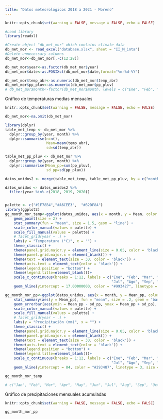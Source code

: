 ```yaml
---
title: "Datos meteorológicos 2018 a 2021 - Moreno"
---
```


```r
knitr::opts_chunk$set(warning = FALSE, message = FALSE, echo = FALSE)

#Load library
library(readxl)

#Create object "db_met_mor" which contains climate data
db_met_mor <- read_excel("database.xlsx", sheet = "II_M_inta")
#Delete unnecessary columns
db_met_mor<-db_met_mor[,-c(12:28)]

db_met_mor$year<-as.factor(db_met_mor$year)
db_met_mor$date<-as.POSIXct(db_met_mor$date,format="%m-%d-%Y")

db_met_mor$temp_abr<-as.numeric(db_met_mor$temp_abr)
db_met_mor$pp_pluv<-as.numeric(db_met_mor$pp_pluv)
# db_met_mor$month<-factor(db_met_mor$month, levels = c("Ene", "Feb", "Mar", "Abr", "May", "Jun", "Jul", "Ago", "Sep", "Oct", "Nov", "Dic"))

```

Gráfico de temperaturas medias mensuales
```r
knitr::opts_chunk$set(warning = FALSE, message = FALSE, echo = FALSE)

db_met_mor<-na.omit(db_met_mor)

library(dplyr)
table_met_temp <- db_met_mor %>%
  dplyr::group_by(year, month) %>%
  dplyr::summarise(n=n(),
                   Mean=mean(temp_abr),
                   sd=sd(temp_abr))

table_met_pp_pluv <- db_met_mor %>%
  dplyr::group_by(year, month) %>%
  dplyr::summarise(Mean_pp=sum(pp_pluv),
                   sd_pp=sd(pp_pluv))

datos_unidos2 <- merge(table_met_temp, table_met_pp_pluv, by = c("month", "year"))

datos_unidos <- datos_unidos2 %>%
  filter(year %in% c(2018, 2019, 2020))


palette <- c("#1F78B4","#A6CEE3",  "#B2DF8A")
library(ggplot2)
gg_month_mor_temp<-ggplot(datos_unidos, aes(x = month, y = Mean, color = year, fill = year, width = 1)) +
    geom_point(size = 2) +
    stat_summary(fun = "mean", size = 1.5, geom = "line") +
    scale_color_manual(values = palette) +
    scale_fill_manual(values = palette) +
    # facet_grid(year ~ .) +
    labs(y = "Temperatura (°C)", x = "") +
    theme_classic() +
    theme(panel.grid.major.y = element_line(size = 0.05, color = 'black')) +
    theme(panel.grid.major.x = element_blank()) +
    theme(text = element_text(size = 30, color = 'black')) +
    theme(axis.text = element_text(color = 'black')) +
    theme(legend.position = "bottom") +
    theme(legend.title=element_blank())+
    scale_x_continuous(breaks = 1:12, labels = c("Ene", "Feb", "Mar", "Abr", "May", "Jun",
                                                 "Jul", "Ago", "Sep", "Oct", "Nov", "Dic"))+
    geom_hline(yintercept = 17.00000000, color = "#993427", linetype = "dashed", size = 1.5)

gg_month_mor_pp<-ggplot(datos_unidos, aes(x = month, y = Mean_pp, color = year, fill = year, width = 0.8)) +
    stat_summary(aes(y = Mean_pp), fun = "mean", size = .2, geom = "bar", position = position_dodge(0.8), color = "blue") +
    geom_errorbar(aes(ymin = Mean_pp - sd_pp, ymax = Mean_pp + sd_pp), width = .1, position = position_dodge(0.8)) +
    scale_color_manual(values = palette) +
    scale_fill_manual(values = palette) +
    # facet_grid(year ~ .) +
    labs(y = "Precipitación (mm)", x = "") +
    theme_classic() +
    theme(panel.grid.major.y = element_line(size = 0.05, color = 'black')) +
    theme(panel.grid.major.x = element_blank()) +
    theme(text = element_text(size = 30, color = 'black')) +
    theme(axis.text = element_text(color = 'black')) +
    theme(legend.position = "bottom") +
    theme(legend.title=element_blank())+
    scale_x_continuous(breaks = 1:12, labels = c("Ene", "Feb", "Mar", "Abr", "May", "Jun",
                                                 "Jul", "Ago", "Sep", "Oct", "Nov", "Dic"))+
    geom_hline(yintercept = 84, color = "#293487", linetype = 3, size = 1.5)

gg_month_mor_temp

# c("Jan", "Feb", "Mar", "Apr", "May", "Jun", "Jul", "Aug", "Sep", "Oct", "Nov", "Dec")

```

Gráfico de precipitaciones mensuales acumuladas

```r
knitr::opts_chunk$set(warning = FALSE, message = FALSE, echo = FALSE)

gg_month_mor_pp

```

